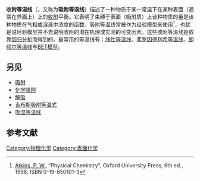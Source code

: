 '''收附等温线'''（{{lang-en|Adsorption isotherm}}，又称为'''吸附等温线'''）描述了一种物质于某一常温下在某种表面（通常在界面上）上的[[收附|收附]]平衡。它表明了束缚于表面（吸附质）上该种物质的量是该种物质在气相或溶液中浓度的函数。吸附等温线常被作为经验模型来使用<ref name="Atkins">[[Peter_Atkins|Atkins, P. W.]], "Physical Chemistry", Oxford University Press, 6th ed., 1998, ISBN 0-19-850101-3</ref>，也就是说经验模型并不去说明收附的潜在机理或实测的可变因素。这些收附等温线是依靠[[回归分析|回归分析]]而得到的。最常用的等温线有：[[线性等温线|线性等温线]]、[[弗罗因德利希等温线|弗罗因德利希等温线]]、[[朗缪尔等温线|朗缪尔等温线]]与[[BET理论|BET模型]]。

==另见==
* [[吸附|吸附]]
* [[化学吸附|化学吸附]]
* [[解吸|解吸]]
* [[吉布斯吸附等温式|吉布斯吸附等温式]]
* [[吸湿等温线|吸湿等温线]]

==参考文献==
{{Reflist}}

[[Category:物理化学|Category:物理化学]]
[[Category:表面化学|Category:表面化学]]
